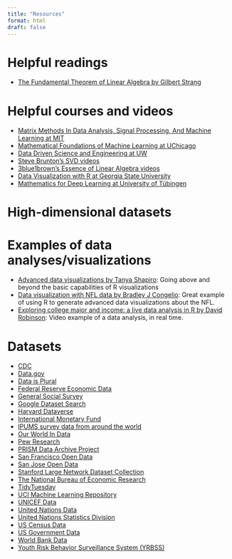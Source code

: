 ```yaml
---
title: "Resources"
format: html
draft: false
---
```


# Helpful readings

-   [The Fundamental Theorem of Linear Algebra by Gilbert Strang](https://www.jstor.org/stable/2324660)

# Helpful courses and videos

-   [Matrix Methods In Data Analysis, Signal Processing, And Machine Learning at MIT](https://ocw.mit.edu/courses/18-065-matrix-methods-in-data-analysis-signal-processing-and-machine-learning-spring-2018/)
-   [Mathematical Foundations of Machine Learning at UChicago](https://willett.psd.uchicago.edu/teaching/mathematical-foundations-of-machine-learning-fall-2021/)
-   [Data Driven Science and Engineering at UW](https://www.databookuw.com)
-   [Steve Brunton's SVD videos](https://www.youtube.com/playlist?list=PLMrJAkhIeNNSVjnsviglFoY2nXildDCcv)
-   [3blue1brown's Essence of Linear Algebra videos](https://www.youtube.com/playlist?list=PLZHQObOWTQDPD3MizzM2xVFitgF8hE_ab)
-   [Data Visualization with R at Georgia State University](https://datavizf23.classes.andrewheiss.com)
-   [Mathematics for Deep Learning at University of Tübingen](https://uni-tuebingen.de/de/241678)

# High-dimensional datasets

# Examples of data analyses/visualizations

-   [Advanced data visualizations by Tanya Shapiro](https://github.com/tashapiro/tanya-data-viz): Going above and beyond the basic capabilities of R visualizations
-   [Data visualization with NFL data by Bradley J Congelio](https://bradcongelio.com/nfl-analytics-with-r-book/04-nfl-analytics-visualization.html): Great example of using R to generate advanced data visualizations about the NFL.
-   [Exploring college major and income: a live data analysis in R by David Robinson](http://varianceexplained.org/r/tidy-tuesday-college-major/): Video example of a data analysis, in real time.

# Datasets

-   [CDC](https://www.cdc.gov/datastatistics/)
-   [Data.gov](https://www.data.gov/)
-   [Data is Plural](https://docs.google.com/spreadsheets/d/1wZhPLMCHKJvwOkP4juclhjFgqIY8fQFMemwKL2c64vk/edit#gid=0)
-   [Federal Reserve Economic Data](https://fred.stlouisfed.org)
-   [General Social Survey](https://gss.norc.org/)
-   [Google Dataset Search](https://datasetsearch.research.google.com/)
-   [Harvard Dataverse](https://dataverse.harvard.edu/)
-   [International Monetary Fund](https://data.imf.org/?sk=388DFA60-1D26-4ADE-B505-A05A558D9A42&sId=1479329328660)
-   [IPUMS survey data from around the world](https://ipums.org/)
-   [Our World In Data](https://ourworldindata.org)
-   [Pew Research](https://www.pewresearch.org/download-datasets/)
-   [PRISM Data Archive Project](https://www.icpsr.umich.edu/icpsrweb/content/ICPSR/fenway.html)
-   [San Francisco Open Data](https://data.sfgov.org/)
-   [San Jose Open Data](https://data.sanjoseca.gov)
-   [Stanford Large Network Dataset Collection](https://snap.stanford.edu/data/)
-   [The National Bureau of Economic Research](https://www.nber.org/research/data?page=1&perPage=50)
-   [TidyTuesday](https://github.com/rfordatascience/tidytuesday/tree/master)
-   [UCI Machine Learning Repository](https://archive.ics.uci.edu/ml/index.php)
-   [UNICEF Data](https://data.unicef.org/)
-   [United Nations Data](http://data.un.org/)
-   [United Nations Statistics Division](https://unstats.un.org/UNSDWebsite/)
-   [US Census Data](https://www.census.gov/data.html)
-   [US Government Data](https://sctyner.github.io/static/presentations/Misc/GraphicsGroupISU/2018-11-16-us-govt-data.html)
-   [World Bank Data](https://datacatalog.worldbank.org/home)
-   [Youth Risk Behavior Surveillance System (YRBSS)](https://chronicdata.cdc.gov/Youth-Risk-Behaviors/DASH-Youth-Risk-Behavior-Surveillance-System-YRBSS/q6p7-56au)
